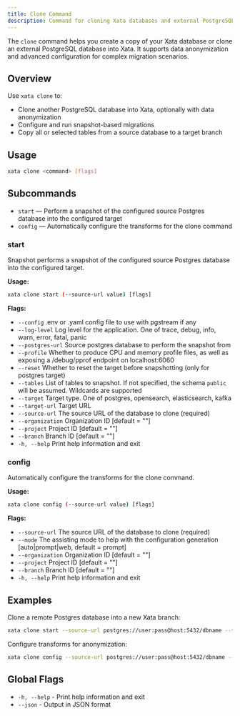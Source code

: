 ```yaml
---
title: Clone Command
description: Command for cloning Xata databases and external PostgreSQL databases
---
```


The `clone` command helps you create a copy of your Xata database or clone an external PostgreSQL database into Xata. It supports data anonymization and advanced configuration for complex migration scenarios.

## Overview

Use `xata clone` to:
- Clone another PostgreSQL database into Xata, optionally with data anonymization
- Configure and run snapshot-based migrations
- Copy all or selected tables from a source database to a target branch

## Usage

```bash
xata clone <command> [flags]
```

## Subcommands

- `start` — Perform a snapshot of the configured source Postgres database into the configured target
- `config` — Automatically configure the transforms for the clone command

### start

Snapshot performs a snapshot of the configured source Postgres database into the configured target.

**Usage:**
```bash
xata clone start (--source-url value) [flags]
```

**Flags:**
- `--config`        .env or .yaml config file to use with pgstream if any
- `--log-level`     Log level for the application. One of trace, debug, info, warn, error, fatal, panic
- `--postgres-url`  Source postgres database to perform the snapshot from
- `--profile`       Whether to produce CPU and memory profile files, as well as exposing a /debug/pprof endpoint on localhost:6060
- `--reset`         Whether to reset the target before snapshotting (only for postgres target)
- `--tables`        List of tables to snapshot. If not specified, the schema `public` will be assumed. Wildcards are supported
- `--target`        Target type. One of postgres, opensearch, elasticsearch, kafka
- `--target-url`    Target URL
- `--source-url`    The source URL of the database to clone (required)
- `--organization`  Organization ID [default = ""]
- `--project`       Project ID [default = ""]
- `--branch`        Branch ID [default = ""]
- `-h, --help`      Print help information and exit

### config

Automatically configure the transforms for the clone command.

**Usage:**
```bash
xata clone config (--source-url value) [flags]
```

**Flags:**
- `--source-url`     The source URL of the database to clone (required)
- `--mode`           The assisting mode to help with the configuration generation [auto|prompt|web, default = prompt]
- `--organization`   Organization ID [default = ""]
- `--project`        Project ID [default = ""]
- `--branch`         Branch ID [default = ""]
- `-h, --help`       Print help information and exit

## Examples

Clone a remote Postgres database into a new Xata branch:
```bash
xata clone start --source-url postgres://user:pass@host:5432/dbname --target-url <xata-branch-url>
```

Configure transforms for anonymization:
```bash
xata clone config --source-url postgres://user:pass@host:5432/dbname --mode prompt
```

## Global Flags

- `-h, --help` - Print help information and exit
- `--json` - Output in JSON format 